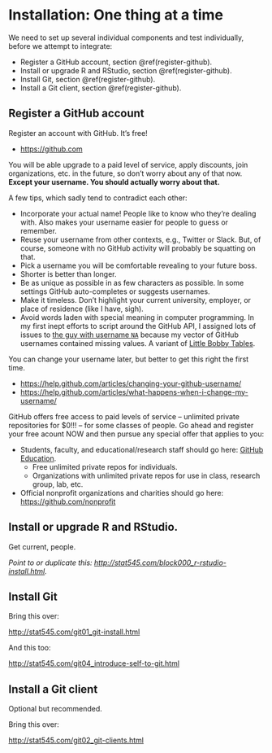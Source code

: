 # Installation: One thing at a time

We need to set up several individual components and test individually, before we attempt to integrate:

  * Register a GitHub account, section \@ref(register-github).
  * Install or upgrade R and RStudio, section \@ref(register-github).
  * Install Git, section \@ref(register-github).
  * Install a Git client, section \@ref(register-github).

## Register a GitHub account {#register-github}

Register an account with GitHub. It's free!

  * <https://github.com>
  
You will be able upgrade to a paid level of service, apply discounts, join organizations, etc. in the future, so don't worry about any of that now. **Except your username. You should actually worry about that.**

A few tips, which sadly tend to contradict each other:

  * Incorporate your actual name! People like to know who they're dealing with. Also makes your username easier for people to guess or remember.
  * Reuse your username from other contexts, e.g., Twitter or Slack. But, of course, someone with no GitHub activity will probably be squatting on that.
  * Pick a username you will be comfortable revealing to your future boss.
  * Shorter is better than longer.
  * Be as unique as possible in as few characters as possible. In some settings GitHub auto-completes or suggests usernames.
  * Make it timeless. Don't highlight your current university, employer, or place of residence (like I have, sigh).
  * Avoid words laden with special meaning in computer programming. In my first inept efforts to script around the GitHub API, I assigned lots of issues to [the guy with username `NA`](https://github.com/na) because my vector of GitHub usernames contained missing values. A variant of [Little Bobby Tables](https://xkcd.com/327/).

You can change your username later, but better to get this right the first time.

  * <https://help.github.com/articles/changing-your-github-username/>
  * <https://help.github.com/articles/what-happens-when-i-change-my-username/>

GitHub offers free access to paid levels of service -- unlimited private repositories for $0!!! -- for some classes of people. Go ahead and register your free acount NOW and then pursue any special offer that applies to you:

  * Students, faculty, and educational/research staff should go here: [GitHub Education](https://education.github.com).
    - Free unlimited private repos for individuals.
    - Organizations with unlimited private repos for use in class, research group, lab, etc.
  * Official nonprofit organizations and charities should go here: <https://github.com/nonprofit>

## Install or upgrade R and RStudio.

Get current, people.

*Point to or duplicate this: <http://stat545.com/block000_r-rstudio-install.html>.*

## Install Git

Bring this over:

<http://stat545.com/git01_git-install.html>

And this too:

<http://stat545.com/git04_introduce-self-to-git.html>

## Install a Git client

Optional but recommended.

Bring this over:

<http://stat545.com/git02_git-clients.html>
